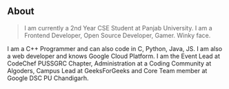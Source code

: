 ## About

> I am currently a 2nd Year CSE Student at Panjab University. I am a Frontend Developer, Open Source Developer, Gamer. Winky face.

I am a C++ Programmer and can also code in C, Python, Java, JS. I am also a web developer and knows Google Cloud Platform. I am the Event Lead at CodeChef PUSSGRC Chapter, Administration at a Coding Community at Algoders, Campus Lead at GeeksForGeeks and Core Team member at Google DSC PU Chandigarh.
